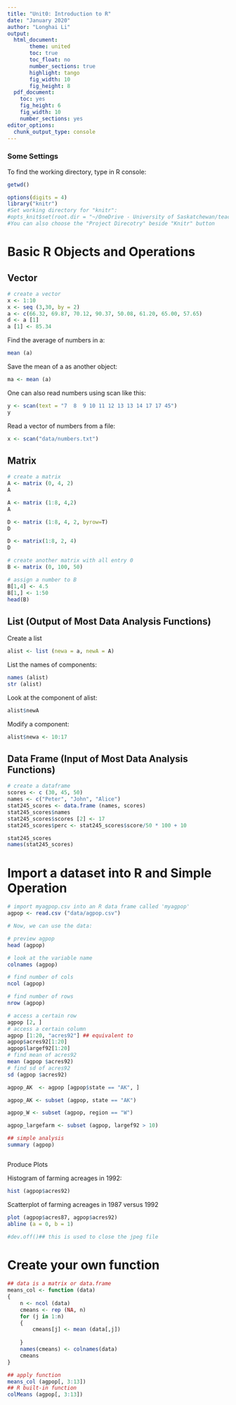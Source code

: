 ```yaml
---
title: "Unit0: Introduction to R"
date: "January 2020"
author: "Longhai Li"
output:
  html_document:
       theme: united
       toc: true
       toc_float: no
       number_sections: true
       highlight: tango
       fig_width: 10
       fig_height: 8
  pdf_document:
    toc: yes
    fig_height: 6
    fig_width: 10
    number_sections: yes
editor_options: 
  chunk_output_type: console
---
```


### Some Settings {-}

To find the working directory, type in R console: 

```r
getwd()
```


```r
options(digits = 4)
library("knitr")
#Set working directory for "knitr":
#opts_knit$set(root.dir = "~/OneDrive - University of Saskatchewan/teaching/stat345-2001/rdemo")
#You can also choose the "Project Direcotry" beside "Knitr" button
```


# Basic R Objects and Operations

## Vector
```r
# create a vector
x <- 1:10
x <- seq (3,30, by = 2)
a <- c(66.32, 69.87, 70.12, 90.37, 50.08, 61.20, 65.00, 57.65)
d <- a [1]
a [1] <- 85.34
```

Find the average of numbers in a:
```r
mean (a)
```

Save the mean of a as another object:

```r
ma <- mean (a)
```

One can also read numbers using scan like this:

```r
y <- scan(text = "7  8  9 10 11 12 13 13 14 17 17 45")
y
```

Read a vector of numbers from a file:

```r
x <- scan("data/numbers.txt")
```

## Matrix

```r
# create a matrix
A <- matrix (0, 4, 2)
A

A <- matrix (1:8, 4,2)
A

D <- matrix (1:8, 4, 2, byrow=T)
D

D <- matrix(1:8, 2, 4)
D

# create another matrix with all entry 0
B <- matrix (0, 100, 50)

# assign a number to B
B[1,4] <- 4.5
B[1,] <- 1:50
head(B)
```

## List (Output of Most Data Analysis Functions)

Create a list

```r
alist <- list (newa = a, newA = A)
```

List the names of components:
```r
names (alist)
str (alist)
```

Look at the component of alist:
```r
alist$newA
```

Modify a component:

```r
alist$newa <- 10:17
```

## Data Frame (Input of Most Data Analysis Functions)

```r
# create a dataframe
scores <- c (30, 45, 50)
names <- c("Peter", "John", "Alice")
stat245_scores <- data.frame (names, scores)
stat245_scores$names
stat245_scores$scores [2] <- 17
stat245_scores$perc <- stat245_scores$score/50 * 100 + 10

stat245_scores
names(stat245_scores)
```

# Import a dataset into R and Simple Operation

```r

# import myagpop.csv into an R data frame called 'myagpop'
agpop <- read.csv ("data/agpop.csv")

# Now, we can use the data:

# preview agpop
head (agpop)

# look at the variable name
colnames (agpop) 

# find number of cols
ncol (agpop) 

# find number of rows
nrow (agpop) 

# access a certain row 
agpop [2, ]
# access a certain column
agpop [1:20, "acres92"] ## equivalent to 
agpop$acres92[1:20]
agpop$largef92[1:20]
# find mean of acres92
mean (agpop $acres92)
# find sd of acres92
sd (agpop $acres92)

agpop_AK  <- agpop [agpop$state == "AK", ]

agpop_AK <- subset (agpop, state == "AK")

agpop_W <- subset (agpop, region == "W")

agpop_largefarm <- subset (agpop, largef92 > 10)

## simple analysis
summary (agpop)



```

Produce Plots

Histogram of farming acreages in 1992:
```r
hist (agpop$acres92)
```

Scatterplot of farming  acreages in 1987 versus 1992
```r
plot (agpop$acres87, agpop$acres92)
abline (a = 0, b = 1)

#dev.off()## this is used to close the jpeg file
```

# Create your own function

```r
## data is a matrix or data.frame
means_col <- function (data)
{
    n <- ncol (data)
    cmeans <- rep (NA, n)
    for (j in 1:n)
    {
        cmeans[j] <- mean (data[,j])
        
    }
    names(cmeans) <- colnames(data)
    cmeans
}

## apply function
means_col (agpop[, 3:13])
## R built-in function
colMeans (agpop[, 3:13])
```


